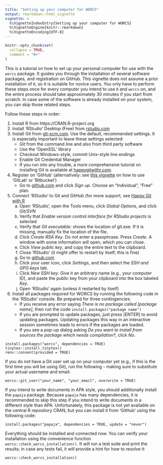 ```yaml
---
title: "Setting up your computer for WORCS"
output: rmarkdown::html_vignette
vignette: >
  %\VignetteIndexEntry{Setting up your computer for WORCS}
  %\VignetteEngine{knitr::rmarkdown}
  %\VignetteEncoding{UTF-8}
---
```


```r
knitr::opts_chunk$set(
  collapse = TRUE,
  comment = "#>"
)
```

This is a tutorial on how to set up your personal computer for use with the `worcs` package. It guides you through the installation of several software packages, and registration on GitHub. This vignette does not assume a prior installation of `R`, so it is suitable for novice users.
You only have to perform these steps once for every computer you intend to use `R` and `worcs` on, and the entire process should take approximately 30 minutes if you start from scratch.
In case some of the software is already installed on your system, you can skip those related steps.

Follow these steps in order:

1. Install R from https://CRAN.R-project.org
2. Install 'RStudio' Desktop (Free) from [rstudio.com](https://www.rstudio.com/products/rstudio/download/)
3. Install Git from [git-scm.com](https://git-scm.com/downloads). Use the default, recommended settings. It is especially important to leave these settings selected:
    + Git from the command line and also from third party software  
    <!--*The `worcs` R-package calls Git from the command line*-->
    + Use the 'OpenSSL' library  
    <!--*For secure data transfer with GitHub*-->
    + Checkout Windows-style, commit Unix-style line endings  
    <!--*This is the preferred setting when collaborating with others on different platforms. Be prepared that, on windows, you will receive harmless notifications about LF to CRLF line endings.  *-->
    + Enable Git Credential Manager  
    <!--*For logging in to GitHub*-->
    + If you run into any trouble, a more comprehensive tutorial on installing Git is available at [happygitwithr.com](https://happygitwithr.com/install-git.html).
4. Register on 'GitHub' (alternatively: see [this vignette](https://cjvanlissa.github.io/worcs/articles/git_cloud.html) on how to use 'GitLab' or 'Bitbucket')
    + Go to [github.com](https://github.com/) and click *Sign up*. Choose an "Individual", "Free" plan.
    <!-- + Request a [free academic upgrade](https://help.github.com/en/articles/applying-for-an-educator-or-researcher-discount). This allows you to create *private repositories*, which are only visible to you and selected collaborators, and can be made public when your work is published. -->
5. Connect 'RStudio' to Git and GitHub (for more support, see [Happy Git with R](https://happygitwithr.com/)
    a. Open 'RStudio', open the Tools menu, click *Global Options*, and click *Git/SVN*
    b. Verify that *Enable version control interface for RStudio projects* is selected
    c. Verify that *Git executable:* shows the location of git.exe. If it is missing, manually fix the location of the file.
    d. Click *Create RSA Key*. Do not enter a passphrase. Press *Create*. A window with some information will open, which you can close.
    e. Click *View public key*, and copy the entire text to the clipboard.
    f. Close 'RStudio' (it might offer to restart by itself; this is fine)
    g. Go to [github.com](https://github.com/)
    h. Click your user icon, click *Settings*, and then select the *SSH and GPG keys* tab.
    i. Click *New SSH key*. Give it an arbitrary name (e.g., your computer ID), and paste the public key from your clipboard into the box labeled *Key*.
    j. Open 'RStudio' again (unless it restarted by itself)
6. Install all packages required for WORCS by running the following code in the 'RStudio' console. Be prepared for three contingencies:  
    + If you receive any error saying *There is no package called [package name]*, then run the code `install.packages("package name")`  
    + If you are prompted to update packages, just press [ENTER] to avoid updating packages. Updating packages this way in an interactive session sometimes leads to errors if the packages are loaded.  
    + If you see a pop-up dialog asking *Do you want to install from sources the package which needs compilation?*, click *No*.


```
install.packages("worcs", dependencies = TRUE)
tinytex::install_tinytex()
renv::consent(provided = TRUE)
```

If you do not have a Git user set up on your computer yet (e.g., if this is the first time you will be using Git), run the following - making sure to substitute your actual username and email:

```
worcs::git_user("your_name", "your_email", overwrite = TRUE)
```

If you intend to write documents in APA style, you should additionally install the `papaja` package.
Because `papaja` has many dependencies, it is recommended to skip this step if you intend to write documents in a different style than APA.
Unfortunately, this package is not yet available on the central R repository CRAN, but you can install it from 'GitHub' using the following code:

```
install.packages("papaja", dependencies = TRUE, update = "never")
```

Everything should be installed and connected now. You can verify your installation using the convenience function `worcs::check_worcs_installation()`. It will run a test suite and print the results; in case any tests fail, it will provide a hint for how to resolve it:

```
worcs::check_worcs_installation()
```

